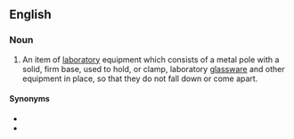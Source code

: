 ==English==

===Noun===
{{en-noun|head=[[clamp]] [[stand]]}}

# {{label|en|chemistry}} An item of [[laboratory]] equipment which consists of a metal pole with a solid, firm base, used to hold, or clamp, laboratory [[glassware]] and other equipment in place, so that they do not fall down or come apart.

====Synonyms====
* {{l|en|ring stand}}
* {{l|en|retort stand}}